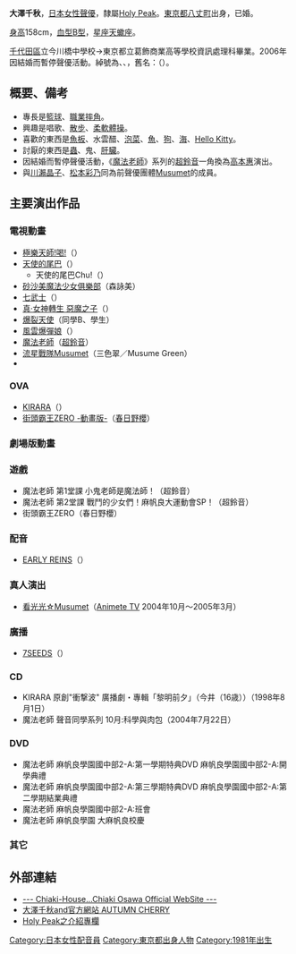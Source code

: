 {{MOSLOW|date=2015-02-03}}
{{配音員
|名字= 大澤 千秋
|圖像= 
|尺寸= 
|說明= 
|藝名= 
|英文名=
|本名= 
|綽號= {{lang|ja|ちーちゃん}}<br />{{lang|ja|ちあきちゃん}}<br />{{lang|ja|ちあき}}
|配偶= 有
|出生地= 
|出身地= {{JPN}}[[東京都|東京都]][[八丈町|八丈町]]
|身高= 
|血型= B型
|生年= 1981
|生月= 11
|生日= 19
|歿年= 
|歿月= 
|歿日= 
|所屬= [[Holy_Peak|Holy Peak]]
|活動時期= ? - 2006年
|出道作= 
|代表作= 
|網站= 
|其他= 
|module={{Japanese|embed=yes|japanese=大澤 千秋|kana=おおさわ ちあき|romaji=Osawa Chiaki}}
}}

'''大澤千秋'''{{BD|1981年|11月19日|catIdx=Osawa Chiaki}}，[[日本|日本]][[女性|女性]][[聲優|聲優]]，隸屬[[Holy_Peak|Holy Peak]]。[[東京都|東京都]][[八丈町|八丈町]]出身，已婚。

[[身高|身高]]158cm，[[血型|血型]][[ABO血型系統|B型]]，[[星座|星座]][[天蠍座|天蠍座]]。

[[千代田區|千代田區]]立今川橋中學校→東京都立葛飾商業高等學校資訊處理科畢業。2006年因結婚而暫停聲優活動。綽號為'''{{lang|ja|ちーちゃん}}'''、'''{{lang|ja|ちあきちゃん}}'''、'''{{lang|ja|ちあき}}'''，舊名：'''{{lang|ja|桜田 えり}}'''（{{lang|ja|さくらだ えり}}）。

== 概要、備考 ==
*專長是[[籃球|籃球]]、[[職業摔角|職業摔角]]。
*興趣是唱歌、[[散步|散步]]、[[柔軟體操|柔軟體操]]。
*喜歡的東西是[[魚板|魚板]]、水雲醋、[[泡菜|泡菜]]、[[魚|魚]]、[[犬|狗]]、[[海|海]]、[[Hello_Kitty|Hello Kitty]]。
*討厭的東西是[[昆蟲|蟲]]、鬼、[[肝臟|肝臟]]。
*因結婚而暫停聲優活動，《[[魔法老師_(動畫)|魔法老師]]》系列的[[超鈴音|超鈴音]]一角換為[[高本惠|高本惠]]演出。
*與[[川瀨晶子|川瀨晶子]]、[[新名彩乃|松本彩乃]]同為前聲優團體[[流星戰隊Musumet|Musumet]]的成員。

== 主要演出作品 ==
=== 電視動畫 ===
* [[極樂天師|極樂天師!喝!]]（{{lang|ja|放送係}}）
* [[天使的尾巴|天使的尾巴]]（{{lang|ja|ネコのタマミ}}）
** 天使的尾巴Chu!（{{lang|ja|ネコのタマミ}}）
* [[砂沙美魔法少女俱樂部|砂沙美魔法少女俱樂部]]（森詠美）
* [[七武士_(動畫)|七武士]]（{{lang|ja|ミヅキ}}）
* [[真·女神轉生_惡魔之子|真·女神轉生 惡魔之子]]（{{lang|ja|ベール}}）
* [[爆裂天使|爆裂天使]]（同學B、學生）
* [[風雲爆彈娘|風雲爆彈娘]]（{{lang|ja|東條ナギサ}}）
* [[魔法老師|魔法老師]]（[[超鈴音|超鈴音]]）
* [[流星戰隊Musumet|流星戰隊Musumet]]（三色翠／Musume Green）
* {{lang|ja|妄想ビーム}}

=== OVA ===
* [[KIRARA|KIRARA]]（{{lang|ja|今井きらら}}）
* [[街頭霸王II|街頭霸王ZERO -動畫版-]]（[[春日野櫻|春日野櫻]]）

=== 劇場版動畫 ===
=== 遊戲 ===
* 魔法老師 第1堂課 小鬼老師是魔法師！（超鈴音）
* 魔法老師 第2堂課 戰鬥的少女們！麻帆良大運動會SP！（超鈴音）
* 街頭霸王ZERO（春日野櫻）

=== 配音 ===
* [[EARLY_REINS|EARLY REINS]]（{{lang|ja|アリス・ドーソン}}）

=== 真人演出 ===
* [[流星戰隊Musumet|看光光☆Musumet]]（[[Animete_TV|Animete TV]] 2004年10月～2005年3月）

=== 廣播 ===
* [[7SEEDS|7SEEDS]]（{{lang|ja|鯛網ちさ}}）

=== CD ===
* KIRARA 原創"衝撃波" 廣播劇・專輯「黎明前夕」（今井{{lang|ja|きらら}}（16歳））（1998年8月1日）
* 魔法老師 聲音同學系列 10月:科學與肉包（2004年7月22日）

=== DVD ===
* 魔法老師 麻帆良學園國中部2-A:第一學期特典DVD 麻帆良學園國中部2-A:開學典禮
* 魔法老師 麻帆良學園國中部2-A:第三學期特典DVD 麻帆良學園國中部2-A:第二學期結業典禮
* 魔法老師 麻帆良學園國中部2-A:班會
* 魔法老師 麻帆良學園 大麻帆良校慶

=== 其它 ===



== 外部連結 ==
*[https://web.archive.org/web/20080704101837/http://www.chiaki-house.com/ --- Chiaki-House...Chiaki Osawa Official WebSite ---]
*[https://web.archive.org/web/20080108070505/http://tamazo0424.ld.infoseek.co.jp/ 大澤千秋and{{lang|ja|桜田えり}}官方網站 AUTUMN CHERRY]
*[http://demo-station2.ys-net.ne.jp/test_contents/holypeak/artist/?id=1148957732-427887&page=1 Holy Peak之介紹專欄]{{dead link|date=2017年12月 |bot=InternetArchiveBot |fix-attempted=yes }}

{{DEFAULTSORT:Oosawa Chiaki}}
[[Category:日本女性配音員|Category:日本女性配音員]]
[[Category:東京都出身人物|Category:東京都出身人物]]
[[Category:1981年出生|Category:1981年出生]]